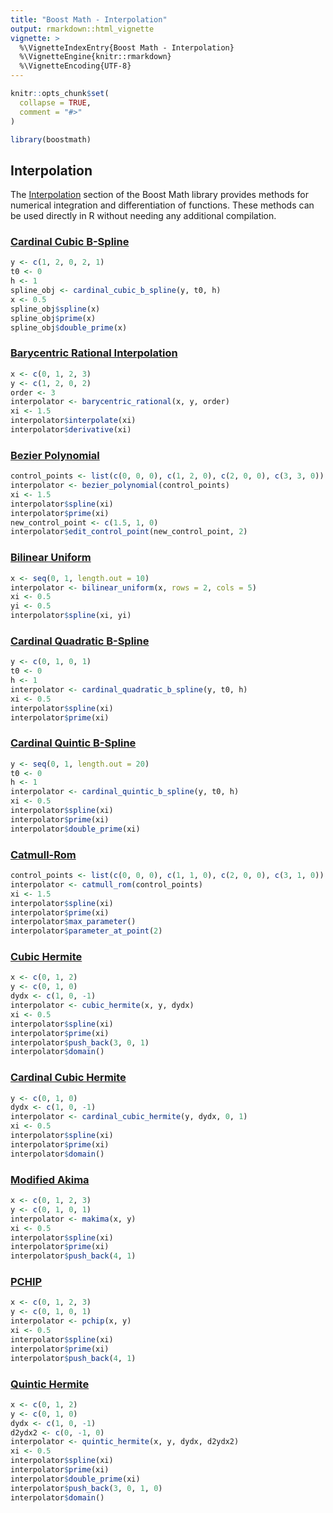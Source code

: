 ```yaml
---
title: "Boost Math - Interpolation"
output: rmarkdown::html_vignette
vignette: >
  %\VignetteIndexEntry{Boost Math - Interpolation}
  %\VignetteEngine{knitr::rmarkdown}
  %\VignetteEncoding{UTF-8}
---
```


```r
knitr::opts_chunk$set(
  collapse = TRUE,
  comment = "#>"
)
```

```r
library(boostmath)
```

## Interpolation

The [Interpolation](https://www.boost.org/doc/libs/latest/libs/math/doc/html/interpolation.html) section of the Boost Math library provides methods for numerical integration and differentiation of functions. These methods can be used directly in R without needing any additional compilation.

### [Cardinal Cubic B-Spline](https://www.boost.org/doc/libs/latest/libs/math/doc/html/math_toolkit/cardinal_cubic_b.html)

```r
y <- c(1, 2, 0, 2, 1)
t0 <- 0
h <- 1
spline_obj <- cardinal_cubic_b_spline(y, t0, h)
x <- 0.5
spline_obj$spline(x)
spline_obj$prime(x)
spline_obj$double_prime(x)
```

### [Barycentric Rational Interpolation](https://www.boost.org/doc/libs/latest/libs/math/doc/html/math_toolkit/barycentric.html)

```r
x <- c(0, 1, 2, 3)
y <- c(1, 2, 0, 2)
order <- 3
interpolator <- barycentric_rational(x, y, order)
xi <- 1.5
interpolator$interpolate(xi)
interpolator$derivative(xi)
```

### [Bezier Polynomial](https://www.boost.org/doc/libs/latest/libs/math/doc/html/math_toolkit/bezier_polynomial.html)

```r
control_points <- list(c(0, 0, 0), c(1, 2, 0), c(2, 0, 0), c(3, 3, 0))
interpolator <- bezier_polynomial(control_points)
xi <- 1.5
interpolator$spline(xi)
interpolator$prime(xi)
new_control_point <- c(1.5, 1, 0)
interpolator$edit_control_point(new_control_point, 2)
```

### [Bilinear Uniform](https://www.boost.org/doc/libs/latest/libs/math/doc/html/math_toolkit/bilinear_uniform.html)

```r
x <- seq(0, 1, length.out = 10)
interpolator <- bilinear_uniform(x, rows = 2, cols = 5)
xi <- 0.5
yi <- 0.5
interpolator$spline(xi, yi)
```

### [Cardinal Quadratic B-Spline](https://www.boost.org/doc/libs/latest/libs/math/doc/html/math_toolkit/cardinal_quadratic_b.html)

```r
y <- c(0, 1, 0, 1)
t0 <- 0
h <- 1
interpolator <- cardinal_quadratic_b_spline(y, t0, h)
xi <- 0.5
interpolator$spline(xi)
interpolator$prime(xi)
```

### [Cardinal Quintic B-Spline](https://www.boost.org/doc/libs/latest/libs/math/doc/html/math_toolkit/cardinal_quintic_b.html)

```r
y <- seq(0, 1, length.out = 20)
t0 <- 0
h <- 1
interpolator <- cardinal_quintic_b_spline(y, t0, h)
xi <- 0.5
interpolator$spline(xi)
interpolator$prime(xi)
interpolator$double_prime(xi)
```

### [Catmull-Rom](https://www.boost.org/doc/libs/latest/libs/math/doc/html/math_toolkit/catmull_rom.html)

```r
control_points <- list(c(0, 0, 0), c(1, 1, 0), c(2, 0, 0), c(3, 1, 0))
interpolator <- catmull_rom(control_points)
xi <- 1.5
interpolator$spline(xi)
interpolator$prime(xi)
interpolator$max_parameter()
interpolator$parameter_at_point(2)
```

### [Cubic Hermite](https://www.boost.org/doc/libs/latest/libs/math/doc/html/math_toolkit/cubic_hermite.html)

```r
x <- c(0, 1, 2)
y <- c(0, 1, 0)
dydx <- c(1, 0, -1)
interpolator <- cubic_hermite(x, y, dydx)
xi <- 0.5
interpolator$spline(xi)
interpolator$prime(xi)
interpolator$push_back(3, 0, 1)
interpolator$domain()
```

### [Cardinal Cubic Hermite](https://www.boost.org/doc/libs/latest/libs/math/doc/html/math_toolkit/cubic_hermite.html)

```r
y <- c(0, 1, 0)
dydx <- c(1, 0, -1)
interpolator <- cardinal_cubic_hermite(y, dydx, 0, 1)
xi <- 0.5
interpolator$spline(xi)
interpolator$prime(xi)
interpolator$domain()
```

### [Modified Akima](https://www.boost.org/doc/libs/latest/libs/math/doc/html/math_toolkit/makima.html)

```r
x <- c(0, 1, 2, 3)
y <- c(0, 1, 0, 1)
interpolator <- makima(x, y)
xi <- 0.5
interpolator$spline(xi)
interpolator$prime(xi)
interpolator$push_back(4, 1)
```

### [PCHIP](https://www.boost.org/doc/libs/latest/libs/math/doc/html/math_toolkit/pchip.html)

```r
x <- c(0, 1, 2, 3)
y <- c(0, 1, 0, 1)
interpolator <- pchip(x, y)
xi <- 0.5
interpolator$spline(xi)
interpolator$prime(xi)
interpolator$push_back(4, 1)
```

### [Quintic Hermite](https://www.boost.org/doc/libs/latest/libs/math/doc/html/math_toolkit/quintic_hermite.html)

```r
x <- c(0, 1, 2)
y <- c(0, 1, 0)
dydx <- c(1, 0, -1)
d2ydx2 <- c(0, -1, 0)
interpolator <- quintic_hermite(x, y, dydx, d2ydx2)
xi <- 0.5
interpolator$spline(xi)
interpolator$prime(xi)
interpolator$double_prime(xi)
interpolator$push_back(3, 0, 1, 0)
interpolator$domain()
```